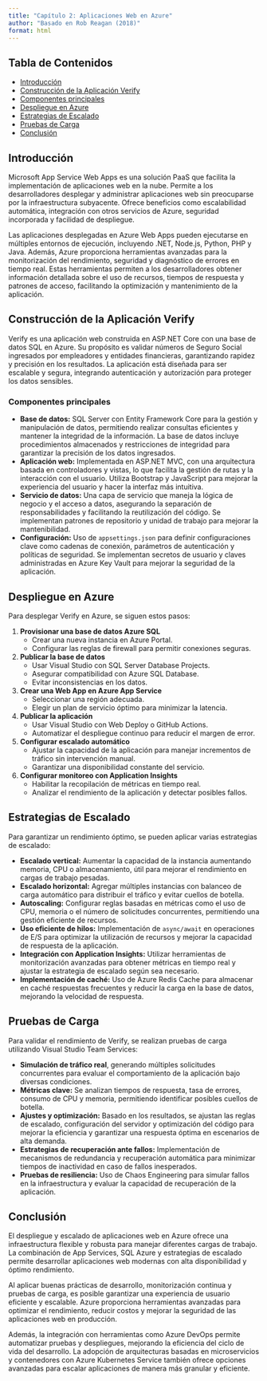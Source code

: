 ```yaml
---
title: "Capítulo 2: Aplicaciones Web en Azure"
author: "Basado en Rob Reagan (2018)"
format: html
---
```


## Tabla de Contenidos
- [Introducción](#introducción)
- [Construcción de la Aplicación Verify](#construcción-de-la-aplicación-verify)
- [Componentes principales](#componentes-principales)
- [Despliegue en Azure](#despliegue-en-azure)
- [Estrategias de Escalado](#estrategias-de-escalado)
- [Pruebas de Carga](#pruebas-de-carga)
- [Conclusión](#conclusión)

## Introducción
Microsoft App Service Web Apps es una solución PaaS que facilita la implementación de aplicaciones web en la nube. Permite a los desarrolladores desplegar y administrar aplicaciones web sin preocuparse por la infraestructura subyacente. Ofrece beneficios como escalabilidad automática, integración con otros servicios de Azure, seguridad incorporada y facilidad de despliegue.

Las aplicaciones desplegadas en Azure Web Apps pueden ejecutarse en múltiples entornos de ejecución, incluyendo .NET, Node.js, Python, PHP y Java. Además, Azure proporciona herramientas avanzadas para la monitorización del rendimiento, seguridad y diagnóstico de errores en tiempo real. Estas herramientas permiten a los desarrolladores obtener información detallada sobre el uso de recursos, tiempos de respuesta y patrones de acceso, facilitando la optimización y mantenimiento de la aplicación.

## Construcción de la Aplicación Verify
Verify es una aplicación web construida en ASP.NET Core con una base de datos SQL en Azure. Su propósito es validar números de Seguro Social ingresados por empleadores y entidades financieras, garantizando rapidez y precisión en los resultados. La aplicación está diseñada para ser escalable y segura, integrando autenticación y autorización para proteger los datos sensibles.

### Componentes principales
- **Base de datos:** SQL Server con Entity Framework Core para la gestión y manipulación de datos, permitiendo realizar consultas eficientes y mantener la integridad de la información. La base de datos incluye procedimientos almacenados y restricciones de integridad para garantizar la precisión de los datos ingresados.
- **Aplicación web:** Implementada en ASP.NET MVC, con una arquitectura basada en controladores y vistas, lo que facilita la gestión de rutas y la interacción con el usuario. Utiliza Bootstrap y JavaScript para mejorar la experiencia del usuario y hacer la interfaz más intuitiva.
- **Servicio de datos:** Una capa de servicio que maneja la lógica de negocio y el acceso a datos, asegurando la separación de responsabilidades y facilitando la reutilización del código. Se implementan patrones de repositorio y unidad de trabajo para mejorar la mantenibilidad.
- **Configuración:** Uso de `appsettings.json` para definir configuraciones clave como cadenas de conexión, parámetros de autenticación y políticas de seguridad. Se implementan secretos de usuario y claves administradas en Azure Key Vault para mejorar la seguridad de la aplicación.

## Despliegue en Azure
Para desplegar Verify en Azure, se siguen estos pasos:

1. **Provisionar una base de datos Azure SQL**
   - Crear una nueva instancia en Azure Portal.
   - Configurar las reglas de firewall para permitir conexiones seguras.

2. **Publicar la base de datos**
   - Usar Visual Studio con SQL Server Database Projects.
   - Asegurar compatibilidad con Azure SQL Database.
   - Evitar inconsistencias en los datos.

3. **Crear una Web App en Azure App Service**
   - Seleccionar una región adecuada.
   - Elegir un plan de servicio óptimo para minimizar la latencia.

4. **Publicar la aplicación**
   - Usar Visual Studio con Web Deploy o GitHub Actions.
   - Automatizar el despliegue continuo para reducir el margen de error.

5. **Configurar escalado automático**
   - Ajustar la capacidad de la aplicación para manejar incrementos de tráfico sin intervención manual.
   - Garantizar una disponibilidad constante del servicio.

6. **Configurar monitoreo con Application Insights**
   - Habilitar la recopilación de métricas en tiempo real.
   - Analizar el rendimiento de la aplicación y detectar posibles fallos.

## Estrategias de Escalado
Para garantizar un rendimiento óptimo, se pueden aplicar varias estrategias de escalado:

- **Escalado vertical:** Aumentar la capacidad de la instancia aumentando memoria, CPU o almacenamiento, útil para mejorar el rendimiento en cargas de trabajo pesadas.
- **Escalado horizontal:** Agregar múltiples instancias con balanceo de carga automático para distribuir el tráfico y evitar cuellos de botella.
- **Autoscaling:** Configurar reglas basadas en métricas como el uso de CPU, memoria o el número de solicitudes concurrentes, permitiendo una gestión eficiente de recursos.
- **Uso eficiente de hilos:** Implementación de `async/await` en operaciones de E/S para optimizar la utilización de recursos y mejorar la capacidad de respuesta de la aplicación.
- **Integración con Application Insights:** Utilizar herramientas de monitorización avanzadas para obtener métricas en tiempo real y ajustar la estrategia de escalado según sea necesario.
- **Implementación de caché:** Uso de Azure Redis Cache para almacenar en caché respuestas frecuentes y reducir la carga en la base de datos, mejorando la velocidad de respuesta.

## Pruebas de Carga
Para validar el rendimiento de Verify, se realizan pruebas de carga utilizando Visual Studio Team Services:

- **Simulación de tráfico real**, generando múltiples solicitudes concurrentes para evaluar el comportamiento de la aplicación bajo diversas condiciones.
- **Métricas clave:** Se analizan tiempos de respuesta, tasa de errores, consumo de CPU y memoria, permitiendo identificar posibles cuellos de botella.
- **Ajustes y optimización:** Basado en los resultados, se ajustan las reglas de escalado, configuración del servidor y optimización del código para mejorar la eficiencia y garantizar una respuesta óptima en escenarios de alta demanda.
- **Estrategias de recuperación ante fallos:** Implementación de mecanismos de redundancia y recuperación automática para minimizar tiempos de inactividad en caso de fallos inesperados.
- **Pruebas de resiliencia:** Uso de Chaos Engineering para simular fallos en la infraestructura y evaluar la capacidad de recuperación de la aplicación.

## Conclusión
El despliegue y escalado de aplicaciones web en Azure ofrece una infraestructura flexible y robusta para manejar diferentes cargas de trabajo. La combinación de App Services, SQL Azure y estrategias de escalado permite desarrollar aplicaciones web modernas con alta disponibilidad y óptimo rendimiento.

Al aplicar buenas prácticas de desarrollo, monitorización continua y pruebas de carga, es posible garantizar una experiencia de usuario eficiente y escalable. Azure proporciona herramientas avanzadas para optimizar el rendimiento, reducir costos y mejorar la seguridad de las aplicaciones web en producción.

Además, la integración con herramientas como Azure DevOps permite automatizar pruebas y despliegues, mejorando la eficiencia del ciclo de vida del desarrollo. La adopción de arquitecturas basadas en microservicios y contenedores con Azure Kubernetes Service también ofrece opciones avanzadas para escalar aplicaciones de manera más granular y eficiente.
